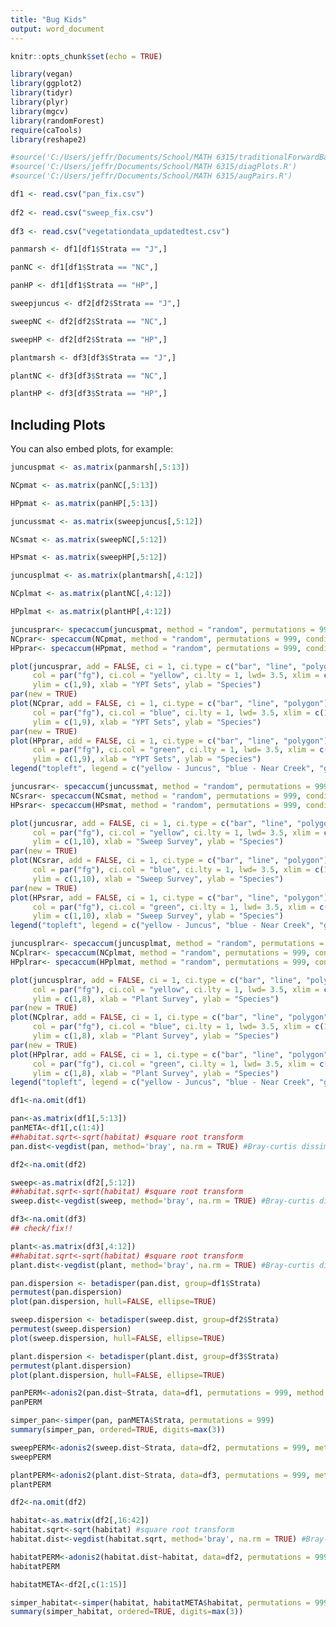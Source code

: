 ```yaml
---
title: "Bug Kids"
output: word_document
---
```


```r
knitr::opts_chunk$set(echo = TRUE)
```



```r
library(vegan)
library(ggplot2)
library(tidyr)
library(plyr)
library(mgcv)
library(randomForest)
require(caTools)
library(reshape2)

#source('C:/Users/jeffr/Documents/School/MATH 6315/traditionalForwardBackward_lm.R')
#source('C:/Users/jeffr/Documents/School/MATH 6315/diagPlots.R')
#source('C:/Users/jeffr/Documents/School/MATH 6315/augPairs.R')

df1 <- read.csv("pan_fix.csv")
  
df2 <- read.csv("sweep_fix.csv")
  
df3 <- read.csv("vegetationdata_updatedtest.csv")

panmarsh <- df1[df1$Strata == "J",]

panNC <- df1[df1$Strata == "NC",]

panHP <- df1[df1$Strata == "HP",]

sweepjuncus <- df2[df2$Strata == "J",]

sweepNC <- df2[df2$Strata == "NC",]

sweepHP <- df2[df2$Strata == "HP",]

plantmarsh <- df3[df3$Strata == "J",]

plantNC <- df3[df3$Strata == "NC",]

plantHP <- df3[df3$Strata == "HP",]

```

## Including Plots

You can also embed plots, for example:

```r

juncuspmat <- as.matrix(panmarsh[,5:13])

NCpmat <- as.matrix(panNC[,5:13])

HPpmat <- as.matrix(panHP[,5:13])

juncussmat <- as.matrix(sweepjuncus[,5:12])

NCsmat <- as.matrix(sweepNC[,5:12])

HPsmat <- as.matrix(sweepHP[,5:12])

juncusplmat <- as.matrix(plantmarsh[,4:12])

NCplmat <- as.matrix(plantNC[,4:12])

HPplmat <- as.matrix(plantHP[,4:12])

```

```r

juncusprar<- specaccum(juncuspmat, method = "random", permutations = 999, conditioned = TRUE, gamma = "jack1")
NCprar<- specaccum(NCpmat, method = "random", permutations = 999, conditioned = TRUE, gamma = "jack1")
HPprar<- specaccum(HPpmat, method = "random", permutations = 999, conditioned = TRUE, gamma = "jack1")

plot(juncusprar, add = FALSE, ci = 1, ci.type = c("bar", "line", "polygon"), 
     col = par("fg"), ci.col = "yellow", ci.lty = 1, lwd= 3.5, xlim = c(1,10),
     ylim = c(1,9), xlab = "YPT Sets", ylab = "Species")
par(new = TRUE)
plot(NCprar, add = FALSE, ci = 1, ci.type = c("bar", "line", "polygon"), 
     col = par("fg"), ci.col = "blue", ci.lty = 1, lwd= 3.5, xlim = c(1,10), 
     ylim = c(1,9), xlab = "YPT Sets", ylab = "Species")
par(new = TRUE)
plot(HPprar, add = FALSE, ci = 1, ci.type = c("bar", "line", "polygon"), 
     col = par("fg"), ci.col = "green", ci.lty = 1, lwd= 3.5, xlim = c(1,10), 
     ylim = c(1,9), xlab = "YPT Sets", ylab = "Species")
legend("topleft", legend = c("yellow - Juncus", "blue - Near Creek", "green - Hodgepodge"))

juncusrar<- specaccum(juncussmat, method = "random", permutations = 999, conditioned = TRUE, gamma = "jack1")
NCsrar<- specaccum(NCsmat, method = "random", permutations = 999, conditioned = TRUE, gamma = "jack1")
HPsrar<- specaccum(HPsmat, method = "random", permutations = 999, conditioned = TRUE, gamma = "jack1")

plot(juncusrar, add = FALSE, ci = 1, ci.type = c("bar", "line", "polygon"), 
     col = par("fg"), ci.col = "yellow", ci.lty = 1, lwd= 3.5, xlim = c(1,10),
     ylim = c(1,10), xlab = "Sweep Survey", ylab = "Species")
par(new = TRUE)
plot(NCsrar, add = FALSE, ci = 1, ci.type = c("bar", "line", "polygon"), 
     col = par("fg"), ci.col = "blue", ci.lty = 1, lwd= 3.5, xlim = c(1,10), 
     ylim = c(1,10), xlab = "Sweep Survey", ylab = "Species")
par(new = TRUE)
plot(HPsrar, add = FALSE, ci = 1, ci.type = c("bar", "line", "polygon"), 
     col = par("fg"), ci.col = "green", ci.lty = 1, lwd= 3.5, xlim = c(1,10), 
     ylim = c(1,10), xlab = "Sweep Survey", ylab = "Species")
legend("topleft", legend = c("yellow - Juncus", "blue - Near Creek", "green - Hodgepodge"))

juncusplrar<- specaccum(juncusplmat, method = "random", permutations = 999, conditioned = TRUE, gamma = "jack1")
NCplrar<- specaccum(NCplmat, method = "random", permutations = 999, conditioned = TRUE, gamma = "jack1")
HPplrar<- specaccum(HPplmat, method = "random", permutations = 999, conditioned = TRUE, gamma = "jack1")

plot(juncusplrar, add = FALSE, ci = 1, ci.type = c("bar", "line", "polygon"), 
     col = par("fg"), ci.col = "yellow", ci.lty = 1, lwd= 3.5, xlim = c(1,10),
     ylim = c(1,8), xlab = "Plant Survey", ylab = "Species")
par(new = TRUE)
plot(NCplrar, add = FALSE, ci = 1, ci.type = c("bar", "line", "polygon"), 
     col = par("fg"), ci.col = "blue", ci.lty = 1, lwd= 3.5, xlim = c(1,10), 
     ylim = c(1,8), xlab = "Plant Survey", ylab = "Species")
par(new = TRUE)
plot(HPplrar, add = FALSE, ci = 1, ci.type = c("bar", "line", "polygon"), 
     col = par("fg"), ci.col = "green", ci.lty = 1, lwd= 3.5, xlim = c(1,10), 
     ylim = c(1,8), xlab = "Plant Survey", ylab = "Species")
legend("topleft", legend = c("yellow - Juncus", "blue - Near Creek", "green - Hodgepodge"))
```
```r

df1<-na.omit(df1)

pan<-as.matrix(df1[,5:13])
panMETA<-df1[,c(1:4)]
##habitat.sqrt<-sqrt(habitat) #square root transform
pan.dist<-vegdist(pan, method='bray', na.rm = TRUE) #Bray-curtis dissimilarity matrix

df2<-na.omit(df2)

sweep<-as.matrix(df2[,5:12])
##habitat.sqrt<-sqrt(habitat) #square root transform
sweep.dist<-vegdist(sweep, method='bray', na.rm = TRUE) #Bray-curtis dissimilarity matrix

df3<-na.omit(df3)
## check/fix!!

plant<-as.matrix(df3[,4:12])
##habitat.sqrt<-sqrt(habitat) #square root transform
plant.dist<-vegdist(plant, method='bray', na.rm = TRUE) #Bray-curtis dissimilarity matrix
```

```r

pan.dispersion <- betadisper(pan.dist, group=df1$Strata)
permutest(pan.dispersion)
plot(pan.dispersion, hull=FALSE, ellipse=TRUE)

sweep.dispersion <- betadisper(sweep.dist, group=df2$Strata)
permutest(sweep.dispersion)
plot(sweep.dispersion, hull=FALSE, ellipse=TRUE)

plant.dispersion <- betadisper(plant.dist, group=df3$Strata)
permutest(plant.dispersion)
plot(plant.dispersion, hull=FALSE, ellipse=TRUE)
```

```r
panPERM<-adonis2(pan.dist~Strata, data=df1, permutations = 999, method = "bray", strata="PLOT")
panPERM

simper_pan<-simper(pan, panMETA$Strata, permutations = 999)
summary(simper_pan, ordered=TRUE, digits=max(3))

sweepPERM<-adonis2(sweep.dist~Strata, data=df2, permutations = 999, method = "bray", strata="PLOT")
sweepPERM

plantPERM<-adonis2(plant.dist~Strata, data=df3, permutations = 999, method = "bray", strata="PLOT")
plantPERM
```
```r

df2<-na.omit(df2)

habitat<-as.matrix(df2[,16:42])
habitat.sqrt<-sqrt(habitat) #square root transform
habitat.dist<-vegdist(habitat.sqrt, method='bray', na.rm = TRUE) #Bray-curtis dissimilarity matrix

habitatPERM<-adonis2(habitat.dist~habitat, data=df2, permutations = 999, method = "bray", strata="PLOT")
habitatPERM

habitatMETA<-df2[,c(1:15)]

simper_habitat<-simper(habitat, habitatMETA$habitat, permutations = 999)
summary(simper_habitat, ordered=TRUE, digits=max(3))

```
